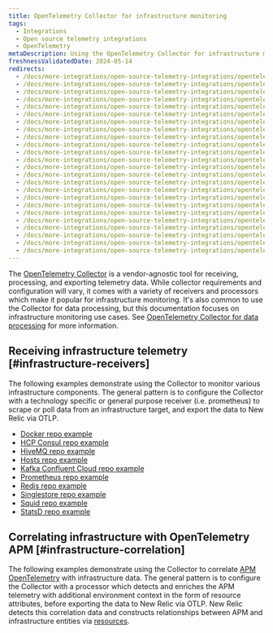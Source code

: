 ```yaml
---
title: OpenTelemetry Collector for infrastructure monitoring
tags:
  - Integrations
  - Open source telemetry integrations
  - OpenTelemetry
metaDescription: Using the OpenTelemetry Collector for infrastructure monitoring
freshnessValidatedDate: 2024-05-14
redirects:
  - /docs/more-integrations/open-source-telemetry-integrations/opentelemetry/get-started/collector-infra-monitoring/opentelemetry-collector-infra-docker/
  - /docs/more-integrations/open-source-telemetry-integrations/opentelemetry/get-started/collector-infra-monitoring/opentelemetry-collector-infra-hcp-consul/
  - /docs/more-integrations/open-source-telemetry-integrations/opentelemetry/get-started/collector-infra-monitoring/opentelemetry-collector-infra-hivemq/
  - /docs/more-integrations/open-source-telemetry-integrations/opentelemetry/get-started/collector-infra-monitoring/opentelemetry-collector-infra-hosts/
  - /docs/more-integrations/open-source-telemetry-integrations/opentelemetry/get-started/collector-infra-monitoring/opentelemetry-collector-infra-kafka-confluentcloud/
  - /docs/more-integrations/open-source-telemetry-integrations/opentelemetry/get-started/collector-infra-monitoring/opentelemetry-collector-infra-kafka-confluentcloud-k8s/
  - /docs/more-integrations/open-source-telemetry-integrations/opentelemetry/get-started/collector-infra-monitoring/opentelemetry-collector-infra-k8s/
  - /docs/more-integrations/open-source-telemetry-integrations/opentelemetry/get-started/collector-infra-monitoring/opentelemetry-collector-infra-prometheus/
  - /docs/more-integrations/open-source-telemetry-integrations/opentelemetry/get-started/collector-infra-monitoring/opentelemetry-collector-infra-redis/
  - /docs/more-integrations/open-source-telemetry-integrations/opentelemetry/get-started/collector-infra-monitoring/opentelemetry-collector-infra-singlestore/
  - /docs/more-integrations/open-source-telemetry-integrations/opentelemetry/get-started/collector-infra-monitoring/opentelemetry-collector-infra-squid/
  - /docs/more-integrations/open-source-telemetry-integrations/opentelemetry/get-started/collector-infra-monitoring/opentelemetry-collector-infra-statsd/
  - /docs/more-integrations/open-source-telemetry-integrations/opentelemetry/get-started/collector-infra-monitoring/opentelemetry-collector-infra-intro/
  - /docs/more-integrations/open-source-telemetry-integrations/opentelemetry/collector/collector-configuration-examples/opentelemetry-collector-docker/
  - /docs/more-integrations/open-source-telemetry-integrations/opentelemetry/collector/collector-configuration-examples/opentelemetry-collector-hcp-consul/
  - /docs/more-integrations/open-source-telemetry-integrations/opentelemetry/collector/collector-configuration-examples/opentelemetry-collector-hivemq/
  - /docs/more-integrations/open-source-telemetry-integrations/opentelemetry/collector/collector-configuration-examples/opentelemetry-collector-infra-hosts/
  - /docs/more-integrations/open-source-telemetry-integrations/opentelemetry/collector/opentelemetry-collector-k8s/
  - /docs/more-integrations/open-source-telemetry-integrations/opentelemetry/collector/collector-configuration-examples/opentelemetry-collector-kafka-confluentcloud/
  - /docs/more-integrations/open-source-telemetry-integrations/opentelemetry/collector/collector-configuration-examples/opentelemetry-collector-prometheus/
  - /docs/more-integrations/open-source-telemetry-integrations/opentelemetry/collector/collector-configuration-examples/opentelemetry-collector-redis/
  - /docs/more-integrations/open-source-telemetry-integrations/opentelemetry/collector/collector-configuration-examples/opentelemetry-collector-singlestore/
  - /docs/more-integrations/open-source-telemetry-integrations/opentelemetry/collector/collector-configuration-examples/opentelemetry-collector-squid/
  - /docs/more-integrations/open-source-telemetry-integrations/opentelemetry/collector/collector-configuration-examples/opentelemetry-collector-statsd/
---
```


The [OpenTelemetry Collector](https://opentelemetry.io/docs/collector/) is a vendor-agnostic tool for receiving, processing, and exporting telemetry data. While collector requirements and configuration will vary, it comes with a variety of receivers and processors which make it popular for infrastructure monitoring. It's also common to use the Collector for data processing, but this documentation focuses on infrastructure monitoring use cases. See [OpenTelemetry Collector for data processing](/docs/opentelemetry/get-started/collector-processing/opentelemetry-collector-processing-intro) for more information.

## Receiving infrastructure telemetry [#infrastructure-receivers]

The following examples demonstrate using the Collector to monitor various infrastructure components. The general pattern is to configure the Collector with a technology specific or general purpose receiver (i.e. prometheus) to scrape or poll data from an infrastructure target, and export the data to New Relic via OTLP.

* [Docker repo example](https://github.com/newrelic/newrelic-opentelemetry-examples/tree/main/other-examples/collector/docker)
* [HCP Consul repo example](https://github.com/newrelic/newrelic-opentelemetry-examples/tree/main/other-examples/collector/hcp-consul)
* [HiveMQ repo example](https://github.com/newrelic/newrelic-opentelemetry-examples/tree/main/other-examples/collector/hivemq)
* [Hosts repo example](https://github.com/newrelic/newrelic-opentelemetry-examples/tree/main/other-examples/collector/host-monitoring)
* [Kafka Confluent Cloud repo example](https://github.com/newrelic/newrelic-opentelemetry-examples/tree/main/other-examples/collector/confluentcloud)
* [Prometheus repo example](https://github.com/newrelic/newrelic-opentelemetry-examples/tree/main/other-examples/collector/prometheus)
* [Redis repo example](https://github.com/newrelic/newrelic-opentelemetry-examples/tree/main/other-examples/collector/redis)
* [Singlestore repo example](https://github.com/newrelic/newrelic-opentelemetry-examples/tree/main/other-examples/collector/singlestore)
* [Squid repo example](https://github.com/newrelic/newrelic-opentelemetry-examples/tree/main/other-examples/collector/squid)
* [StatsD repo example](https://github.com/newrelic/newrelic-opentelemetry-examples/tree/main/other-examples/collector/statsd)

## Correlating infrastructure with OpenTelemetry APM [#infrastructure-correlation]

The following examples demonstrate using the Collector to correlate [APM OpenTelemetry](/docs/opentelemetry/get-started/apm-monitoring/opentelemetry-apm-intro) with infrastructure data. The general pattern is to configure the Collector with a processor which detects and enriches the APM telemetry with additional environment context in the form of resource attributes, before exporting the data to New Relic via OTLP. New Relic detects this correlation data and constructs relationships between APM and infrastructure entities via [resources](/docs/opentelemetry/best-practices/opentelemetry-best-practices-resources).
